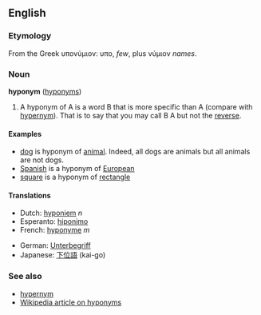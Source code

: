 ==English==
=== Etymology ===

From the Greek υπονύμιον: υπο, ''few'', plus νύμιον ''names''.

=== Noun ===
'''hyponym''' ([[hyponyms]])

#A hyponym of A is a word B that is more specific than A (compare with [[hypernym]]). That is to say that you may call B A but not the [[reverse]]. 

====Examples====
* [[dog]] is hyponym of [[animal]]. Indeed, all dogs are animals but all animals are not dogs.
* [[Spanish]] is a hyponym of [[European]]
* [[square]] is a hyponym of [[rectangle]]

==== Translations ====
{{top}}
*Dutch: [[hyponiem]] ''n''
*Esperanto: [[hiponimo]]
*French: [[hyponyme]] ''m''
{{mid}}
*German: [[Unterbegriff]]
*Japanese: [[下位語]] (kai-go)
{{bottom}}

=== See also ===
*[[hypernym]]
*[[w:hyponym|Wikipedia article on hyponyms]]